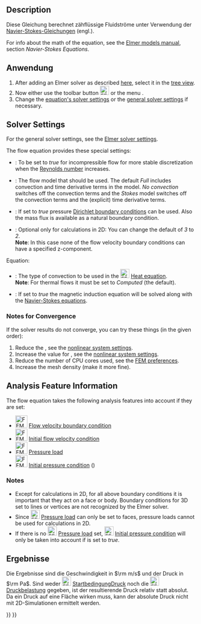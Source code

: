 <languages/>

<div class="mw-translate-fuzzy">
{{Docnav/de
|[[FEM_EquationMagnetodynamic2D/de|GleichungElektrodynamik2D]]
|[[FEM_EquationFlux/de|GleichungFluss]]
|[[FEM_Workbench/de|FEM]]
|IconL=FEM_EquationMagnetodynamic2D.svg
|IconR=FEM_EquationFlux.svg
|IconC=Workbench_FEM.svg
}}
</div>

{{GuiCommand/de
|Name=FEM EquationFlow
|Name/de=FEM GleichungStrömung
|MenuLocation=Lösen → Flow equation
|Workbenches=[[FEM_Workbench/de|FEM]]
|Version=0.17
|SeeAlso=
}}

==Description==

Diese Gleichung berechnet zähflüssige Fluidströme unter Verwendung der [https://en.wikipedia.org/wiki/Navier-Stokes_Equations Navier-Stokes-Gleichungen] (engl.).

For info about the math of the equation, see the [http://www.elmerfem.org/blog/documentation/ Elmer models manual], section ''Navier-Stokes Equations''.

<span id="Usage"></span>
==Anwendung==

# After adding an Elmer solver as described [[FEM_SolverElmer#Equations|here]], select it in the [[Tree_view|tree view]].
# Now either use the toolbar button [[Image:FEM_EquationFlow.svg|24px]] or the menu {{MenuCommand|Solve → Flow equation}}.
# Change the [[#Solver_Settings|equation's solver settings]] or the [[FEM_SolverElmer_SolverSettings|general solver settings]] if necessary.

==Solver Settings==

For the general solver settings, see the [[FEM_SolverElmer_SolverSettings|Elmer solver settings]].

The flow equation provides these special settings:
* {{PropertyData|Div Discretization}}: To be set to ''true'' for incompressible flow for more stable discretization when the [https://en.wikipedia.org/wiki/Reynolds_number Reynolds number] increases.
* {{PropertyData|Flow Model}}: The flow model that should be used. The default ''Full'' includes convection and time derivative terms in the model. ''No convection'' switches off the convection terms and the ''Stokes'' model switches off the convection terms and the (explicit) time derivative terms.
* {{PropertyData|Gradp Discretization}}: If set to ''true'' pressure [https://en.wikipedia.org/wiki/Dirichlet_boundary_condition Dirichlet boundary conditions] can be used. Also the mass flux is available as a natural boundary condition.
* {{PropertyData|Variable}}: Optional only for calculations in 2D: You can change the default of ''3'' to ''2''.</br>'''Note''': In this case none of the flow velocity boundary conditions can have a specified z-component.

Equation:
* {{PropertyData|Convection}}: The type of convection to be used in the [[Image:FEM_EquationHeat.svg|24px]] [[FEM_EquationHeat|Heat equation]].</br>'''Note''': For thermal flows it must be set to ''Computed'' (the default).
* {{PropertyData|Magnetic Induction}}: If set to ''true'' the magnetic induction equation will be solved along with the [https://en.wikipedia.org/wiki/Navier%E2%80%93Stokes_equations Navier-Stokes equations].

===Notes for Convergence===

If the solver results do not converge, you can try these things (in the given order):
# Reduce the {{PropertyData|Relaxation Factor}}, see the [[FEM_SolverElmer_SolverSettings#Relaxation_Factor|nonlinear system settings]].
# Increase the value for {{PropertyData|Nonlinear Newton After Iterations}}, see the [[FEM_SolverElmer_SolverSettings#Nonlinear_System|nonlinear system settings]].
# Reduce the number of CPU cores used, see the [[FEM_Preferences#Elmer|FEM preferences]].
# Increase the mesh density (make it more fine).

==Analysis Feature Information==

The flow equation takes the following analysis features into account if they are set:

* [[Image:FEM_ConstraintFlowVelocity.svg|32px]] [[FEM_ConstraintFlowVelocity|Flow velocity boundary condition]]
* [[Image:FEM_ConstraintInitialFlowVelocity.svg|32px]] [[FEM_ConstraintInitialFlowVelocity|Initial flow velocity condition]]
* [[Image:FEM_ConstraintPressure.svg|32px]] [[FEM_ConstraintPressure|Pressure load]]
* [[Image:FEM_ConstraintInitialPressure.svg|32px]] [[FEM_ConstraintInitialPressure|Initial pressure condition]] ({{Version|0.21}})

===Notes===

* Except for calculations in 2D, for all above boundary conditions it is important that they act on a face or body. Boundary conditions for 3D set to lines or vertices are not recognized by the Elmer solver.
* Since [[Image:FEM_ConstraintPressure.svg|24px]] [[FEM_ConstraintPressure|Pressure load]] can only be set to faces, pressure loads cannot be used for calculations in 2D.
* If there is no [[Image:FEM_ConstraintPressure.svg|24px]] [[FEM_ConstraintPressure|Pressure load]] set, [[Image:FEM_ConstraintInitialPressure.svg|24px]] [[FEM_ConstraintInitialPressure|Initial pressure condition]] will only be taken into account if {{PropertyData|Gradp Discretization}} is set to ''true''.

<span id="Results"></span>
==Ergebnisse==

Die Ergebnisse sind die Geschwindigkeit in <math>\rm m/s</math> und der Druck in <math>\rm Pa</math>. Sind weder  [[Image:FEM_ConstraintInitialPressure.svg|24px]] [[FEM_ConstraintInitialPressure/de|StartbedingungDruck]] noch die [[Image:FEM_ConstraintPressure.svg|24px]] [[FEM_ConstraintPressure/de|Druckbelastung]] gegeben, ist der resultierende Druck relativ statt absolut. Da ein Druck auf eine Fläche wirken muss, kann der absolute Druck nicht mit 2D-Simulationen ermittelt werden.


<div class="mw-translate-fuzzy">
{{Docnav/de
|[[FEM_EquationMagnetodynamic2D/de|GleichungElektrodynamik2D]]
|[[FEM_EquationFlux/de|GleichungFluss]]
|[[FEM_Workbench/de|FEM]]
|IconL=FEM_EquationMagnetodynamic2D.svg
|IconR=FEM_EquationFlux.svg
|IconC=Workbench_FEM.svg
}}
</div>

{{FEM Tools navi{{#translation:}}}}
{{Userdocnavi{{#translation:}}}}